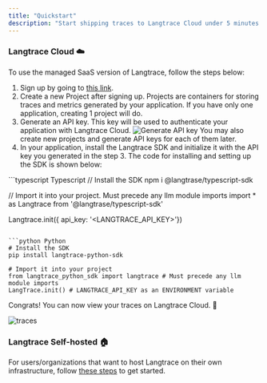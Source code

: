 ```yaml
---
title: "Quickstart"
description: "Start shipping traces to Langtrace Cloud under 5 minutes!"
---
```


### Langtrace Cloud ☁️

To use the managed SaaS version of Langtrace, follow the steps below:

1. Sign up by going to [this link](https://langtrace.ai/signup).
2. Create a new Project after signing up. Projects are containers for storing traces and metrics generated by your application. If you have only one application, creating 1 project will do.
3. Generate an API key. This key will be used to authenticate your application with Langtrace Cloud.
   ![Generate API key](/images/SCR-20240402-kvdo.png)
   <Tip>
     You may also create new projects and generate API keys for each of them
     later.
   </Tip>
4. In your application, install the Langtrace SDK and initialize it with the API key you generated in the step 3. The code for installing and setting up the SDK is shown below:

<CodeGroup>
  ```typescript Typescript
  // Install the SDK
  npm i @langtrase/typescript-sdk

// Import it into your project. Must precede any llm module imports
import * as Langtrace from '@langtrase/typescript-sdk'

Langtrace.init({ api_key: '<LANGTRACE_API_KEY>'})

````

```python Python
# Install the SDK
pip install langtrace-python-sdk

# Import it into your project
from langtrace_python_sdk import langtrace # Must precede any llm module imports
LangTrace.init() # LANGTRACE_API_KEY as an ENVIRONMENT variable
````

</CodeGroup>

Congrats! You can now view your traces on Langtrace Cloud. 🚀

![traces](/images/trace.png)

### Langtrace Self-hosted 🏠

For users/organizations that want to host Langtrace on their own infrastructure, follow [these steps](hosting/overview) to get started.
